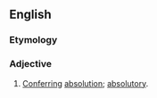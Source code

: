 ==English==

===Etymology===
{{suffix|absolve|atory|lang=en}}
===Adjective===
{{en-adj}}

# [[conferring|Conferring]] [[absolution]]; [[absolutory]].
